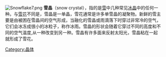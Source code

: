 {{otheruses|subject=雪晶|other=馬來西亞歌手|王雪晶}}
[[File:Snowflake7.png|thumb]]
'''雪晶'''（snow crystal），指的是[[雪|雪]]中几种常见[[冰晶|冰晶]]中的任何一种。与[[雪花|雪花]]不同是，雪晶是一单晶，雪花通常是许多单雪晶的凝聚物。新鲜的雪主要是由被困在雪晶间的空气形成，当融化的雪晶或雨滴落下时穿过非常冷的空气，它们会冰冻成很小的冰粒子，称作冰雨。雪晶的形状会随着它穿过不同的高度和不同的空气温度,从一种改变到另一种。雪晶有许多面来反射太阳光，雪晶粘在一起就形成了雪花。 


[[Category:晶体|Category:晶体]]